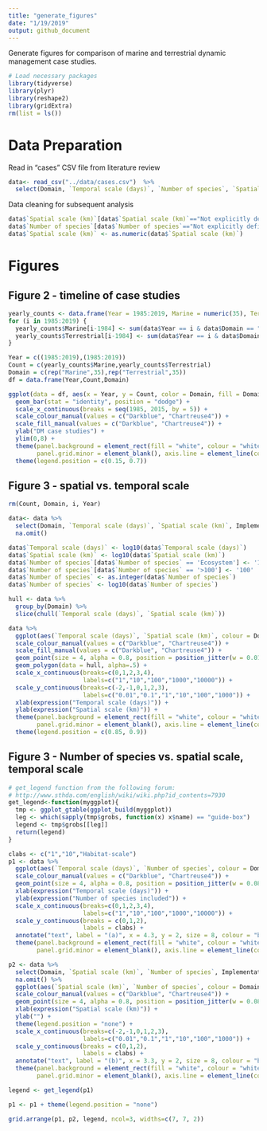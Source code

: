 ```yaml
---
title: "generate_figures"
date: "1/19/2019"
output: github_document
---
```


Generate figures for comparison of marine and terrestrial dynamic management case studies.

```r
# Load necessary packages
library(tidyverse)
library(plyr)
library(reshape2)
library(gridExtra)
rm(list = ls())
```

# Data Preparation

Read in "cases" CSV file from literature review

```r
data<- read_csv("../data/cases.csv")  %>% 
  select(Domain, `Temporal scale (days)`, `Number of species`, `Spatial scale (km)`, Implementation, Year)
```


Data cleaning for subsequent analysis

```r
data$`Spatial scale (km)`[data$`Spatial scale (km)`=="Not explicitly defined"] <- NA
data$`Number of species`[data$`Number of species`=="Not explicitly defined"] <- NA
data$`Spatial scale (km)` <- as.numeric(data$`Spatial scale (km)`)
```


# Figures

## Figure 2 - timeline of case studies

```r
yearly_counts <- data.frame(Year = 1985:2019, Marine = numeric(35), Terrestrial = numeric(35))
for (i in 1985:2019) {
  yearly_counts$Marine[i-1984] <- sum(data$Year == i & data$Domain == "Marine")
  yearly_counts$Terrestrial[i-1984] <- sum(data$Year == i & data$Domain == "Terrestrial") 
}

Year = c((1985:2019),(1985:2019))
Count = c(yearly_counts$Marine,yearly_counts$Terrestrial)
Domain = c(rep("Marine",35),rep("Terrestrial",35))
df = data.frame(Year,Count,Domain)

ggplot(data = df, aes(x = Year, y = Count, color = Domain, fill = Domain, width = 0.75)) + 
  geom_bar(stat = "identity", position = "dodge") +
  scale_x_continuous(breaks = seq(1985, 2015, by = 5)) +
  scale_colour_manual(values = c("Darkblue", "Chartreuse4")) +
  scale_fill_manual(values = c("Darkblue", "Chartreuse4")) +
  ylab("DM case studies") +
  ylim(0,8) +
  theme(panel.background = element_rect(fill = "white", colour = "white") ,panel.border = element_blank(), panel.grid.major = element_blank(),
        panel.grid.minor = element_blank(), axis.line = element_line(colour = "black")) + 
  theme(legend.position = c(0.15, 0.7))
```


## Figure 3 - spatial vs. temporal scale

```r

rm(Count, Domain, i, Year)

data<- data %>%
  select(Domain, `Temporal scale (days)`, `Spatial scale (km)`, Implementation, `Number of species`) %>%
  na.omit() 

data$`Temporal scale (days)` <- log10(data$`Temporal scale (days)`)
data$`Spatial scale (km)` <- log10(data$`Spatial scale (km)`)
data$`Number of species`[data$`Number of species` == 'Ecosystem'] <- '100'
data$`Number of species`[data$`Number of species` == '>100'] <- '100'
data$`Number of species` <- as.integer(data$`Number of species`)
data$`Number of species` <- log10(data$`Number of species`)

hull <- data %>%
  group_by(Domain) %>% 
  slice(chull(`Temporal scale (days)`, `Spatial scale (km)`))

data %>%
  ggplot(aes(`Temporal scale (days)`, `Spatial scale (km)`, colour = Domain, fill = Domain)) +
  scale_colour_manual(values = c("Darkblue", "Chartreuse4")) +
  scale_fill_manual(values = c("Darkblue", "Chartreuse4")) +
  geom_point(size = 4, alpha = 0.8, position = position_jitter(w = 0.01, h = 0)) +
  geom_polygon(data = hull, alpha=.5) +
  scale_x_continuous(breaks=c(0,1,2,3,4),
                     labels=c("1","10","100","1000","10000")) +
  scale_y_continuous(breaks=c(-2,-1,0,1,2,3),
                     labels=c("0.01","0.1","1","10","100","1000")) +  
  xlab(expression("Temporal scale (days)")) + 
  ylab(expression("Spatial scale (km)")) +
  theme(panel.background = element_rect(fill = "white", colour = "white"), panel.border = element_blank(), panel.grid.major = element_blank(),
        panel.grid.minor = element_blank(), axis.line = element_line(colour = "black")) + 
  theme(legend.position = c(0.85, 0.9))
```



## Figure 3 - Number of species vs. spatial scale, temporal scale

```r
# get_legend function from the following forum: 
# http://www.sthda.com/english/wiki/wiki.php?id_contents=7930
get_legend<-function(myggplot){
  tmp <- ggplot_gtable(ggplot_build(myggplot))
  leg <- which(sapply(tmp$grobs, function(x) x$name) == "guide-box")
  legend <- tmp$grobs[[leg]]
  return(legend)
}

clabs <- c("1","10","Habitat-scale")
p1 <- data %>%
  ggplot(aes(`Temporal scale (days)`, `Number of species`, colour = Domain, fill = Domain)) +
  scale_colour_manual(values = c("Darkblue", "Chartreuse4")) +
  geom_point(size = 4, alpha = 0.8, position = position_jitter(w = 0.08, h = 0)) +
  xlab(expression("Temporal scale (days)")) + 
  ylab(expression("Number of species included")) +
  scale_x_continuous(breaks=c(0,1,2,3,4),
                     labels=c("1","10","100","1000","10000")) +
  scale_y_continuous(breaks = c(0,1,2),
                     labels = clabs) + 
  annotate("text", label = "(a)", x = 4.3, y = 2, size = 8, colour = "black") +
  theme(panel.background = element_rect(fill = "white", colour = "white"), panel.border = element_blank(), panel.grid.major = element_blank(),
        panel.grid.minor = element_blank(), axis.line = element_line(colour = "black"), text = element_text(size=20))

p2 <- data %>%
  select(Domain, `Spatial scale (km)`, `Number of species`, Implementation) %>%
  na.omit() %>%
  ggplot(aes(`Spatial scale (km)`, `Number of species`, colour = Domain, fill = Domain)) +
  scale_colour_manual(values = c("Darkblue", "Chartreuse4")) +
  geom_point(size = 4, alpha = 0.8, position = position_jitter(w = 0.08, h = 0)) +
  xlab(expression("Spatial scale (km)")) + 
  ylab("") +
  theme(legend.position = "none") +
  scale_x_continuous(breaks=c(-2,-1,0,1,2,3),
                     labels=c("0.01","0.1","1","10","100","1000")) +
  scale_y_continuous(breaks = c(0,1,2),
                     labels = clabs) + 
  annotate("text", label = "(b)", x = 3.3, y = 2, size = 8, colour = "black") +
  theme(panel.background = element_rect(fill = "white", colour = "white"), panel.border = element_blank(), panel.grid.major = element_blank(),
        panel.grid.minor = element_blank(), axis.line = element_line(colour = "black"), text = element_text(size=20))

legend <- get_legend(p1)

p1 <- p1 + theme(legend.position = "none")

grid.arrange(p1, p2, legend, ncol=3, widths=c(7, 7, 2))
```

